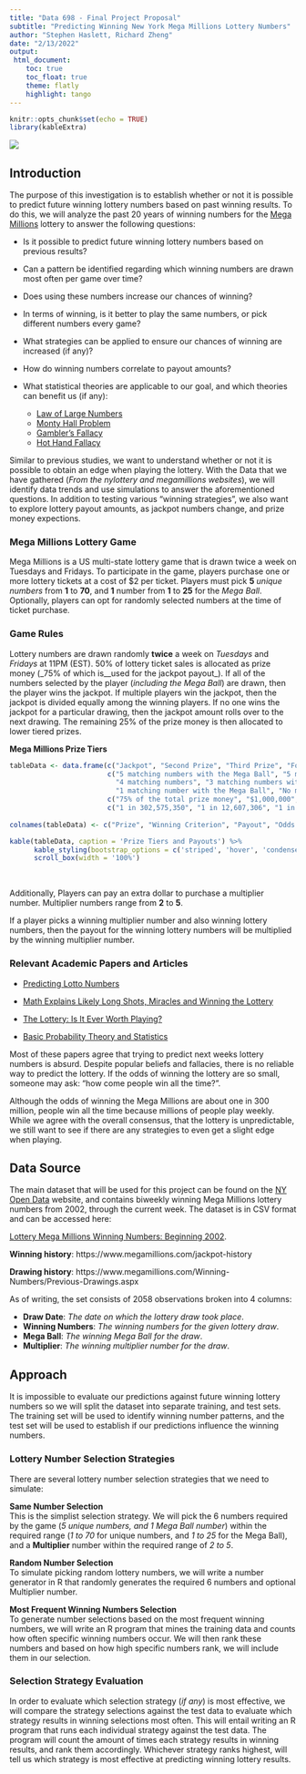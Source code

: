 ```yaml
---
title: "Data 698 - Final Project Proposal"
subtitle: "Predicting Winning New York Mega Millions Lottery Numbers"
author: "Stephen Haslett, Richard Zheng"
date: "2/13/2022"
output:
 html_document:
    toc: true
    toc_float: true
    theme: flatly
    highlight: tango
---
```


```r
knitr::opts_chunk$set(echo = TRUE)
library(kableExtra)
```


![](./images/MegaMillionsLogo.png)

## Introduction

The purpose of this investigation is to establish whether or not it is possible to predict future winning lottery numbers based on past winning results.
To do this, we will analyze the past 20 years of winning numbers for the [Mega Millions](https://nylottery.ny.gov/draw-game/?game=megamillions) lottery to answer the following questions:

- Is it possible to predict future winning lottery numbers based on previous results?

- Can a pattern be identified regarding which winning numbers are drawn most often per game over time?

- Does using these numbers increase our chances of winning?

- In terms of winning, is it better to play the same numbers, or pick different numbers every game?

- What strategies can be applied to ensure our chances of winning are increased (if any)?

- How do winning numbers correlate to payout amounts?

- What statistical theories are applicable to our goal, and which theories can benefit us (if any):

    - [Law of Large Numbers](https://en.wikipedia.org/wiki/Law_of_large_numbers)
    - [Monty Hall Problem](https://en.wikipedia.org/wiki/Monty_Hall_problem)
    - [Gambler's Fallacy](https://en.wikipedia.org/wiki/Gambler%27s_fallacy)
    - [Hot Hand Fallacy](https://www.investopedia.com/terms/h/hot-hand.asp#:~:text=The%20hot%20hand%20fallacy%20is,rolled%20it%20in%20the%20past)

Similar to previous studies, we want to understand whether or not it is possible to obtain an edge when playing the lottery. With the Data that we have gathered
(_From the nylottery and megamillions websites_), we will identify data trends and use simulations to answer the aforementioned questions. 
In addition to testing various "winning strategies", we also want to explore lottery payout amounts, as jackpot numbers change, and prize money expections.

### Mega Millions Lottery Game

Mega Millions is a US multi-state lottery game that is drawn twice a week on Tuesdays and Fridays.
To participate in the game, players purchase one or more lottery tickets at a cost of $2 per ticket.
Players must pick **5** _unique numbers_ from **1** to **70**, and **1** number from **1** to **25** for the _Mega Ball_.
Optionally, players can opt for randomly selected numbers at the time of ticket purchase.

### Game Rules

Lottery numbers are drawn randomly **twice** a week on _Tuesdays_ and _Fridays_ at 11PM (EST). 
50% of lottery ticket sales is allocated as prize money (_75% of which is__used for the jackpot payout_). 
If all of the numbers selected by the player (_including the Mega Ball_) are drawn, then the player wins the jackpot. 
If multiple players win the jackpot, then the jackpot is divided equally among the winning players. 
If no one wins the jackpot for a particular drawing, then the jackpot amount rolls over to the next drawing. 
The remaining 25% of the prize money is then allocated to lower tiered prizes.

**Mega Millions Prize Tiers**

```r
tableData <- data.frame(c("Jackpot", "Second Prize", "Third Prize", "Fourth Prize", "Fifth Prize",  "Sixth Prize", "Seventh Prize", "Eighth Prize", "Ninth Prize"),
                        c("5 matching numbers with the Mega Ball", "5 matching numbers", "4 matching numbers with the Mega Ball",
                          "4 matching numbers", "3 matching numbers with the Mega Ball", "3 matching numbers", "2 matching numbers with the Mega Ball",
                          "1 matching number with the Mega Ball", "No matching numbers with the Mega Ball"),
                        c("75% of the total prize money", "$1,000,000", "$10,000", "$500", "$200", "$10", "$10", "$4", "$2"),
                        c("1 in 302,575,350", "1 in 12,607,306", "1 in 931,001", "1 in 38,792", "1 in 14,547", "1 in 606", "1 in 693", "1 in 89", "1 in 37"))
                          
colnames(tableData) <- c("Prize", "Winning Criterion", "Payout", "Odds of Winning")

kable(tableData, caption = 'Prize Tiers and Payouts') %>%
      kable_styling(bootstrap_options = c('striped', 'hover', 'condensed', 'responsive')) %>% 
      scroll_box(width = '100%')
```

\ 

Additionally, Players can pay an extra dollar to purchase a multiplier number. 
Multiplier numbers range from **2** to **5**. 

If a player picks a winning multiplier number and also winning lottery numbers, 
then the payout for the winning lottery numbers will be multiplied by the winning multiplier number. 


### Relevant Academic Papers and Articles

- [Predicting Lotto Numbers](https://www.parisschoolofeconomics.eu/IMG/pdf/suetens_paper.pdf)

- [Math Explains Likely Long Shots, Miracles and Winning the Lottery](https://www.scientificamerican.com/article/math-explains-likely-long-shots-miracles-and-winning-the-lottery/#:~:text=One%20of%20the%20key%20strands,may%20be%20at%20each%20opportunity.)

- [The Lottery: Is It Ever Worth Playing?](https://www.investopedia.com/managing-wealth/worth-playing-lottery/)

- [Basic Probability Theory and Statistics](https://towardsdatascience.com/basic-probability-theory-and-statistics-3105ab637213)

Most of these papers agree that trying to predict next weeks lottery numbers is absurd. Despite popular beliefs and fallacies, there is no reliable way to predict the lottery. If the odds of winning the lottery are so small, someone may ask: "how come people win all the time?".

Although the odds of winning the Mega Millions are about one in 300 million, people win all the time because millions of people play weekly.
While we agree with the overall consensus, that the lottery is unpredictable, we still want to see if there are any strategies to even get a slight edge when playing.

## Data Source

The main dataset that will be used for this project can be found on the [NY Open Data](https://data.ny.gov/) website,
and contains biweekly winning Mega Millions lottery numbers from 2002, through the current week. 
The dataset is in CSV format and can be accessed here:

[Lottery Mega Millions Winning Numbers: Beginning 2002](https://data.ny.gov/Government-Finance/Lottery-Mega-Millions-Winning-Numbers-Beginning-20/5xaw-6ayf/data). 

**Winning history**: https://www.megamillions.com/jackpot-history

**Drawing history**: https://www.megamillions.com/Winning-Numbers/Previous-Drawings.aspx

As of writing, the set consists of 2058 observations broken into 4 columns:

- **Draw Date**: _The date on which the lottery draw took place_.
- **Winning Numbers**: _The winning numbers for the given lottery draw_.
- **Mega Ball**: _The winning Mega Ball for the draw_.
- **Multiplier**: _The winning multiplier number for the draw_.

## Approach

It is impossible to evaluate our predictions against future winning lottery numbers so we will split the dataset into separate training, and test sets. 
The training set will be used to identify winning number patterns, and the test set will be used to establish if our predictions influence the winning numbers.

### Lottery Number Selection Strategies

There are several lottery number selection strategies that we need to simulate:\
      
**Same Number Selection**\
This is the simplist selection strategy. We will pick the 6 numbers required by the game (_5 unique numbers, and 1 Mega Ball number_) within the required range
(_1 to 70_ for unique numbers, and _1 to 25_ for the Mega Ball), and a **Multiplier** number within the required range of _2 to 5_.
       
**Random Number Selection**\
To simulate picking random lottery numbers, we will write a number generator in R that randomly generates the required 6 numbers and optional Multiplier number.

**Most Frequent Winning Numbers Selection**\
To generate number selections based on the most frequent winning numbers, we will write an R program that mines the training data and counts how often specific winning numbers occur. We will then rank these numbers and based on how high specific numbers rank, we will include them in our selection.

### Selection Strategy Evaluation

In order to evaluate which selection strategy (_if any_) is most effective, we will compare the strategy selections against the test data to evaluate which strategy results in winning selections most often. This will entail writing an R program that runs each individual strategy against the test data. The program will count the amount of times each strategy results in winning results, and rank them accordingly. Whichever strategy ranks highest, will tell us which strategy is most effective at predicting winning lottery results.
